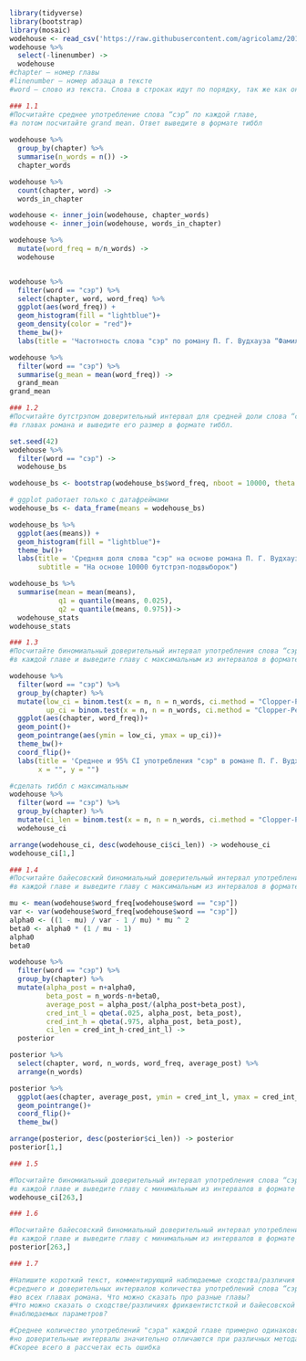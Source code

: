 ```{r}

library(tidyverse)
library(bootstrap)
library(mosaic)
wodehouse <- read_csv('https://raw.githubusercontent.com/agricolamz/2018_data_analysis_for_linguists/master/data/students/ZalinaAtnagulova/hw3_binomial_ci/hw3_wodehouse.csv')
wodehouse %>% 
  select(-linenumber) ->
  wodehouse
#chapter — номер главы
#linenumber — номер абзаца в тексте
#word — слово из текста. Слова в строках идут по порядку, так же как они идут в тексте.

### 1.1
#Посчитайте среднее употребление слова “сэр” по каждой главе, 
#а потом посчитайте grand mean. Ответ выведите в формате тиббл
  
wodehouse %>%
  group_by(chapter) %>% 
  summarise(n_words = n()) ->
  chapter_words

wodehouse %>% 
  count(chapter, word) ->
  words_in_chapter

wodehouse <- inner_join(wodehouse, chapter_words)
wodehouse <- inner_join(wodehouse, words_in_chapter)

wodehouse %>% 
  mutate(word_freq = n/n_words) ->
  wodehouse


wodehouse %>% 
  filter(word == "сэр") %>% 
  select(chapter, word, word_freq) %>% 
  ggplot(aes(word_freq)) +
  geom_histogram(fill = "lightblue")+
  geom_density(color = "red")+
  theme_bw()+
  labs(title = 'Частотность слова "сэр" по роману П. Г. Вудхауза “Фамильная честь Вустеров”')

wodehouse %>% 
  filter(word == "сэр") %>% 
  summarise(g_mean = mean(word_freq)) ->
  grand_mean
grand_mean

### 1.2
#Посчитайте бутстрэпом доверительный интервал для средней доли слова “сэр” 
#в главах романа и выведите его размер в формате тиббл.

set.seed(42)
wodehouse %>% 
  filter(word == "сэр") ->
  wodehouse_bs

wodehouse_bs <- bootstrap(wodehouse_bs$word_freq, nboot = 10000, theta = mean)$thetastar

# ggplot работает только с датафреймами
wodehouse_bs <- data_frame(means = wodehouse_bs)  

wodehouse_bs %>% 
  ggplot(aes(means)) +
  geom_histogram(fill = "lightblue")+
  theme_bw()+
  labs(title = 'Средняя доля слова "сэр" на основе романа П. Г. Вудхауза “Фамильная честь Вустеров”',
       subtitle = "На основе 10000 бутстрэп-подвыборок")

wodehouse_bs %>%
  summarise(mean = mean(means),
            q1 = quantile(means, 0.025),
            q2 = quantile(means, 0.975))->
  wodehouse_stats
wodehouse_stats

### 1.3
#Посчитайте биномиальный доверительный интервал употребления слова “сэр” 
#в каждой главе и выведите главу с максимальным из интервалов в формате тиббл.

wodehouse %>% 
  filter(word == "сэр") %>%
  group_by(chapter) %>% 
  mutate(low_ci = binom.test(x = n, n = n_words, ci.method = "Clopper-Pearson")$conf.int[1],
         up_ci = binom.test(x = n, n = n_words, ci.method = "Clopper-Pearson")$conf.int[2]) %>%
  ggplot(aes(chapter, word_freq))+
  geom_point()+
  geom_pointrange(aes(ymin = low_ci, ymax = up_ci))+
  theme_bw()+
  coord_flip()+
  labs(title = 'Среднее и 95% CI употребления "сэр" в романе П. Г. Вудхауза “Фамильная честь Вустеров”',
       x = "", y = "")

#сделать тиббл с максимальным
wodehouse %>% 
  filter(word == "сэр") %>%
  group_by(chapter) %>% 
  mutate(ci_len = binom.test(x = n, n = n_words, ci.method = "Clopper-Pearson")$conf.int[2] - binom.test(x = n, n = n_words, ci.method = "Clopper-Pearson")$conf.int[1]) ->
  wodehouse_ci

arrange(wodehouse_ci, desc(wodehouse_ci$ci_len)) -> wodehouse_ci
wodehouse_ci[1,]

### 1.4
#Посчитайте байесовский биномиальный доверительный интервал употребления слова “сэр” 
#в каждой главе и выведите главу с максимальным из интервалов в формате тиббл.

mu <- mean(wodehouse$word_freq[wodehouse$word == "сэр"])
var <- var(wodehouse$word_freq[wodehouse$word == "сэр"])
alpha0 <- ((1 - mu) / var - 1 / mu) * mu ^ 2
beta0 <- alpha0 * (1 / mu - 1)
alpha0
beta0

wodehouse %>% 
  filter(word == "сэр") %>%
  group_by(chapter) %>% 
  mutate(alpha_post = n+alpha0,
         beta_post = n_words-n+beta0,
         average_post = alpha_post/(alpha_post+beta_post),
         cred_int_l = qbeta(.025, alpha_post, beta_post),
         cred_int_h = qbeta(.975, alpha_post, beta_post),
         ci_len = cred_int_h-cred_int_l) ->
  posterior

posterior %>% 
  select(chapter, word, n_words, word_freq, average_post) %>% 
  arrange(n_words)

posterior %>% 
  ggplot(aes(chapter, average_post, ymin = cred_int_l, ymax = cred_int_h))+
  geom_pointrange()+
  coord_flip()+
  theme_bw()

arrange(posterior, desc(posterior$ci_len)) -> posterior
posterior[1,]

### 1.5

#Посчитайте биномиальный доверительный интервал употребления слова “сэр” 
#в каждой главе и выведите главу с минимальным из интервалов в формате тиббл.
wodehouse_ci[263,]

### 1.6

#Посчитайте байесовский биномиальный доверительный интервал употребления слова “сэр” 
#в каждой главе и выведите главу с минимальным из интервалов в формате тиббл.
posterior[263,]

### 1.7

#Напишите короткий текст, комментирующий наблюдаемые сходства/различия между оценками 
#среднего и доверительных интервалов количества употреблений слова “сэр” 
#во всех главах романа. Что можно сказать про разные главы? 
#Что можно сказать о сходстве/различиях фриквентистсткой и байесовской оценок
#наблюдаемых параметров?

#Среднее количество употреблений "сэра" каждой главе примерно одинаковое, 
#но доверительные интервалы значительно отличаются при различных методах подсчета. 
#Скорее всего в рассчетах есть ошибка

```
